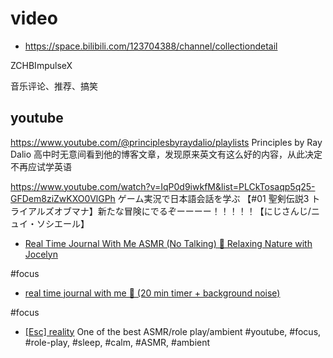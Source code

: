 # video

- https://space.bilibili.com/123704388/channel/collectiondetail

ZCHBImpulseX

音乐评论、推荐、搞笑



## youtube

https://www.youtube.com/@principlesbyraydalio/playlists
Principles by Ray Dalio
高中时无意间看到他的博客文章，发现原来英文有这么好的内容，从此决定不再应试学英语

https://www.youtube.com/watch?v=IqP0d9iwkfM&list=PLCkTosaqp5q25-GFDem8ziZwKXO0VlGPh
ゲーム実況で日本語会話を学ぶ
 【#01 聖剣伝説3 トライアルズオブマナ】新たな冒険にでるぞーーーー！！！！！【にじさんじ/ニュイ・ソシエール】 
- [Real Time Journal With Me ASMR (No Talking) 🌻 Relaxing Nature with Jocelyn ](https://youtu.be/ZhIRC2lV_6U)

#focus 
- [real time journal with me 📒 (20 min timer + background noise)](https://youtu.be/4G4cMSqzPi0)

#focus

- [[Esc] reality](https://www.youtube.com/@Escreality) One of the best ASMR/role play/ambient
#youtube, #focus, #role-play, #sleep, #calm, #ASMR, #ambient
